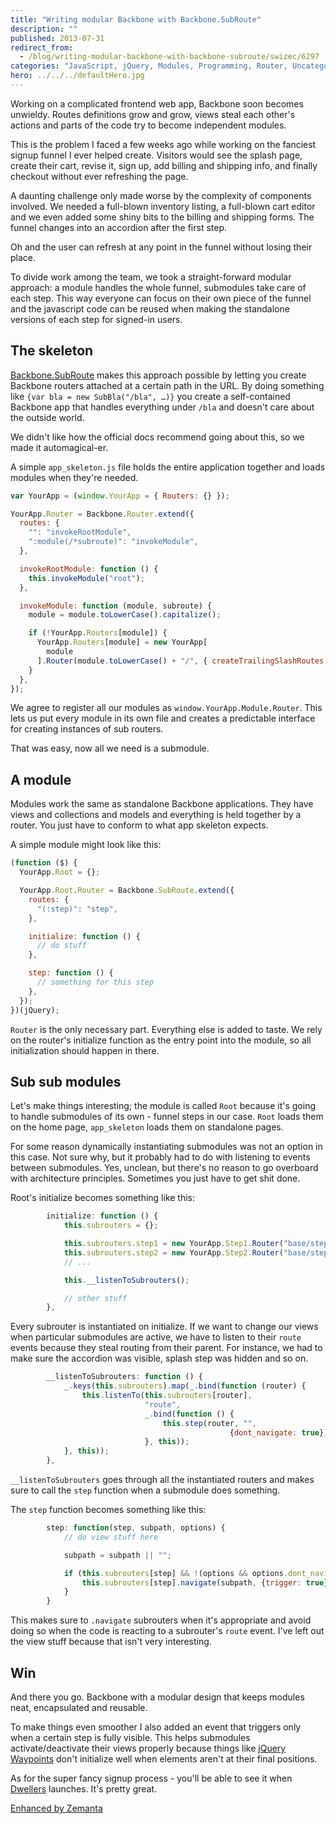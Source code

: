 ```yaml
---
title: "Writing modular Backbone with Backbone.SubRoute"
description: ""
published: 2013-07-31
redirect_from:
  - /blog/writing-modular-backbone-with-backbone-subroute/swizec/6297
categories: "JavaScript, jQuery, Modules, Programming, Router, Uncategorized, Web application"
hero: ../../../defaultHero.jpg
---
```


Working on a complicated frontend web app, Backbone soon becomes unwieldy. Routes definitions grow and grow, views steal each other's actions and parts of the code try to become independent modules.

This is the problem I faced a few weeks ago while working on the fanciest signup funnel I ever helped create. Visitors would see the splash page, create their cart, revise it, sign up, add billing and shipping info, and finally checkout without ever refreshing the page.

A daunting challenge only made worse by the complexity of components involved. We needed a full-blown inventory listing, a full-blown cart editor and we even added some shiny bits to the billing and shipping forms. The funnel changes into an accordion after the first step.

Oh and the user can refresh at any point in the funnel without losing their place.

To divide work among the team, we took a straight-forward modular approach: a module handles the whole funnel, submodules take care of each step. This way everyone can focus on their own piece of the funnel and the javascript code can be reused when making the standalone versions of each step for signed-in users.

## The skeleton

[Backbone.SubRoute](http://geekdave.com/2012/04/05/module-specific-subroutes-in-backbone/) makes this approach possible by letting you create Backbone routers attached at a certain path in the URL. By doing something like `{var bla = new SubBla("/bla", …)}` you create a self-contained Backbone app that handles everything under `/bla` and doesn't care about the outside world.

We didn't like how the official docs recommend going about this, so we made it automagical-er.

A simple `app_skeleton.js` file holds the entire application together and loads modules when they're needed.

```javascript
var YourApp = (window.YourApp = { Routers: {} });

YourApp.Router = Backbone.Router.extend({
  routes: {
    "": "invokeRootModule",
    ":module(/*subroute)": "invokeModule",
  },

  invokeRootModule: function () {
    this.invokeModule("root");
  },

  invokeModule: function (module, subroute) {
    module = module.toLowerCase().capitalize();

    if (!YourApp.Routers[module]) {
      YourApp.Routers[module] = new YourApp[
        module
      ].Router(module.toLowerCase() + "/", { createTrailingSlashRoutes: true });
    }
  },
});
```

We agree to register all our modules as `window.YourApp.Module.Router`. This lets us put every module in its own file and creates a predictable interface for creating instances of sub routers.

That was easy, now all we need is a submodule.

## A module

Modules work the same as standalone Backbone applications. They have views and collections and models and everything is held together by a router. You just have to conform to what app skeleton expects.

A simple module might look like this:

```javascript
(function ($) {
  YourApp.Root = {};

  YourApp.Root.Router = Backbone.SubRoute.extend({
    routes: {
      "(:step)": "step",
    },

    initialize: function () {
      // do stuff
    },

    step: function () {
      // something for this step
    },
  });
})(jQuery);
```

`Router` is the only necessary part. Everything else is added to taste. We rely on the router's initialize function as the entry point into the module, so all initialization should happen in there.

## Sub sub modules

Let's make things interesting; the module is called `Root` because it's going to handle submodules of its own - funnel steps in our case. `Root` loads them on the home page, `app_skeleton` loads them on standalone pages.

For some reason dynamically instantiating submodules was not an option in this case. Not sure why, but it probably had to do with listening to events between submodules. Yes, unclean, but there's no reason to go overboard with architecture principles. Sometimes you just have to get shit done.

Root's initialize becomes something like this:

```javascript
        initialize: function () {
            this.subrouters = {};

            this.subrouters.step1 = new YourApp.Step1.Router("base/step1/");
            this.subrouters.step2 = new YourApp.Step2.Router("base/step2/");
            // ...

            this.__listenToSubrouters();

            // other stuff
        },
```

Every subrouter is instantiated on initialize. If we want to change our views when particular submodules are active, we have to listen to their `route` events because they steal routing from their parent. For instance, we had to make sure the accordion was visible, splash step was hidden and so on.

```javascript
        __listenToSubrouters: function () {
            _.keys(this.subrouters).map(_.bind(function (router) {
                this.listenTo(this.subrouters[router],
                              "route",
                              _.bind(function () {
                                  this.step(router, "",
                                                 {dont_navigate: true});
                              }, this));
            }, this));
        },
```

`__listenToSubrouters` goes through all the instantiated routers and makes sure to call the `step` function when a submodule does something.

The `step` function becomes something like this:

```javascript
        step: function(step, subpath, options) {
            // do view stuff here

            subpath = subpath || "";

            if (this.subrouters[step] && !(options && options.dont_navigate)) {
                this.subrouters[step].navigate(subpath, {trigger: true});
            }
        }
```

This makes sure to `.navigate` subrouters when it's appropriate and avoid doing so when the code is reacting to a subrouter's `route` event. I've left out the view stuff because that isn't very interesting.

## Win

And there you go. Backbone with a modular design that keeps modules neat, encapsulated and reusable.

To make things even smoother I also added an event that triggers only when a certain step is fully visible. This helps submodules activate/deactivate their views properly because things like [jQuery Waypoints](http://imakewebthings.com/jquery-waypoints/) don't initialize well when elements aren't at their final positions.

As for the super fancy signup process - you'll be able to see it when [Dwellers](http://www.dwellers.com/) launches. It's pretty great.

[Enhanced by Zemanta](https://img.zemanta.com/zemified_e.png?x-id=80eafc50-068a-4f40-acaf-a20b7ce2ed15)